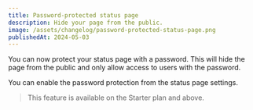 ```yaml
---
title: Password-protected status page
description: Hide your page from the public.
image: /assets/changelog/password-protected-status-page.png
publishedAt: 2024-05-03
---
```


You can now protect your status page with a password. This will hide the page
from the public and only allow access to users with the password.

You can enable the password protection from the status page settings.

> This feature is available on the Starter plan and above.
